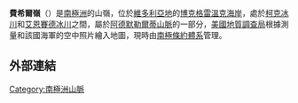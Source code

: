 {{coord|71|58|S|169|0|E|source:GNIS|display=title}}

'''費希爾嶺'''（{{lang-en|Fischer Ridge}}）是[[南極洲|南極洲]]的山嶺，位於[[維多利亞地|維多利亞地]]的[[博克格雷溫克海岸|博克格雷溫克海岸]]，處於[[柯克冰川|柯克冰川]]和[[艾恩賽德冰川|艾恩賽德冰川]]之間，屬於[[阿德默勒爾蒂山脈|阿德默勒爾蒂山脈]]的一部分，[[美國地質調查局|美國地質調查局]]根據測量和該國海軍的空中照片繪入地圖，現時由[[南極條約體系|南極條約體系]]管理。

==外部連結==
{{cite gnis | type = antarid | id = 4939| name = Fischer Ridge | accessdate = 2012-03-23}}

{{DEFAULTSORT:Fischer Ridge}}
[[Category:南極洲山脈|Category:南極洲山脈]]


{{BorchgrevinkCoast-geo-stub}}